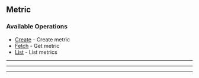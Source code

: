 
## Metric

### Available Operations

* [Create](/metric/create) - Create metric
* [Fetch](/metric/fetch) - Get metric
* [List](/metric/list) - List metrics

---
<Create />

---
<Fetch />

---
<List />
